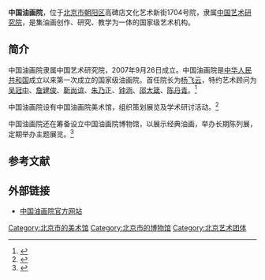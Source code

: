 '''中国油画院'''，位于[[北京市|北京市]][[朝阳区_(北京市)|朝阳区]]高碑店文化艺术新街1704号院，隶属[[中国艺术研究院|中国艺术研究院]]，是集油画创作、研究、教学为一体的国家级艺术机构。

==简介==
中国油画院隶属中国艺术研究院，2007年9月26日成立。中国油画院是[[中华人民共和国|中华人民共和国]]成立以来第一次成立的国家级油画院。首任院长为[[杨飞云|杨飞云]]，特约艺术顾问为[[吴冠中|吴冠中]]、[[詹建俊|詹建俊]]、[[靳尚谊|靳尚谊]]、[[朱乃正|朱乃正]]、[[钟涵|钟涵]]、[[邵大箴|邵大箴]]、[[陈丹青|陈丹青]]。<ref>{{Cite web |url=http://www.opcn.org.cn/list.php?catid=34 |title=中国油画院2007-2010，中国油画院，于2014-12-14查阅 |accessdate=2014-12-14 |archive-date=2014-08-15 |archive-url=https://web.archive.org/web/20140815092920/http://www.opcn.org.cn/list.php?catid=34 |dead-url=no }}</ref>

中国油画院设有中国油画院美术馆，组织策划展览及学术研讨活动。<ref>{{Cite web |url=http://www.opcn.org.cn/list.php?catid=75 |title=美术馆简介，中国油画院，于2014-12-14查阅 |accessdate=2014-12-14 |archive-date=2014-08-15 |archive-url=https://web.archive.org/web/20140815095915/http://www.opcn.org.cn/list.php?catid=75 |dead-url=no }}</ref>

中国油画院还在筹备设立中国油画院博物馆，以展示经典油画，举办长期陈列展，定期举办主题展览。<ref>{{Cite web |url=http://www.opcn.org.cn/list.php?catid=87 |title=概况，中国油画院，于2014-12-14查阅 |accessdate=2014-12-14 |archive-date=2014-08-15 |archive-url=https://web.archive.org/web/20140815102917/http://www.opcn.org.cn/list.php?catid=87 |dead-url=no }}</ref>

==参考文献==
{{reflist}}

==外部链接==
*[https://web.archive.org/web/20141214165005/http://www.opcn.org.cn/ 中国油画院官方网站]

[[Category:北京市的美术馆|Category:北京市的美术馆]]
[[Category:北京市的博物馆|Category:北京市的博物馆]]
[[Category:北京艺术团体|Category:北京艺术团体]]